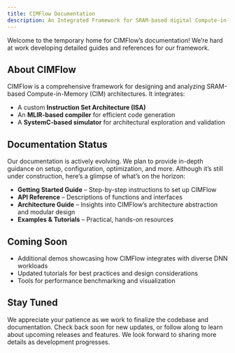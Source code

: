 ```yaml
---
title: CIMFlow Documentation
description: An Integrated Framework for SRAM-based digital Compute-in-Memory Architectures
---
```


Welcome to the temporary home for CIMFlow’s documentation! We’re hard at work developing detailed guides and references for our framework.

## About CIMFlow

CIMFlow is a comprehensive framework for designing and analyzing SRAM-based Compute-in-Memory (CIM) architectures. It integrates:
- A custom **Instruction Set Architecture (ISA)**
- An **MLIR-based compiler** for efficient code generation
- A **SystemC-based simulator** for architectural exploration and validation

## Documentation Status

Our documentation is actively evolving. We plan to provide in-depth guidance on setup, configuration, optimization, and more. Although it’s still under construction, here’s a glimpse of what’s on the horizon:

- **Getting Started Guide** – Step-by-step instructions to set up CIMFlow
- **API Reference** – Descriptions of functions and interfaces
- **Architecture Guide** – Insights into CIMFlow’s architecture abstraction and modular design
- **Examples & Tutorials** – Practical, hands-on resources

## Coming Soon

- Additional demos showcasing how CIMFlow integrates with diverse DNN workloads  
- Updated tutorials for best practices and design considerations  
- Tools for performance benchmarking and visualization  

## Stay Tuned

We appreciate your patience as we work to finalize the codebase and documentation. Check back soon for new updates, or follow along to learn about upcoming releases and features. We look forward to sharing more details as development progresses.
